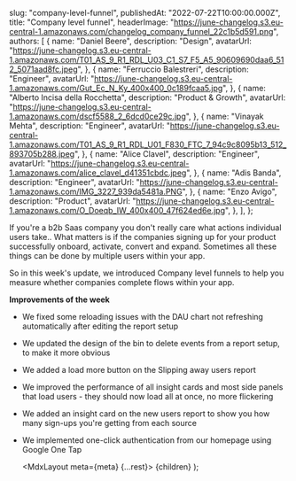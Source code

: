 
  slug: "company-level-funnel",
  publishedAt: "2022-07-22T10:00:00.000Z",
  title: "Company level funnel",
  headerImage:
    "https://june-changelog.s3.eu-central-1.amazonaws.com/changelog_company_funnel_22c1b5d591.png",
  authors: [
    {
      name: "Daniel Beere",
      description: "Design",
      avatarUrl:
        "https://june-changelog.s3.eu-central-1.amazonaws.com/T01_AS_9_R1_RDL_U03_C1_S7_F5_A5_90609690daa6_512_5071aad8fc.jpeg",
    },
    {
      name: "Ferruccio Balestreri",
      description: "Engineer",
      avatarUrl:
        "https://june-changelog.s3.eu-central-1.amazonaws.com/Gut_Ec_N_Ky_400x400_0c189fcaa5.jpg",
    },
    {
      name: "Alberto Incisa della Rocchetta",
      description: "Product & Growth",
      avatarUrl:
        "https://june-changelog.s3.eu-central-1.amazonaws.com/dscf5588_2_6dcd0ce29c.jpg",
    },
    {
      name: "Vinayak Mehta",
      description: "Engineer",
      avatarUrl:
        "https://june-changelog.s3.eu-central-1.amazonaws.com/T01_AS_9_R1_RDL_U01_F830_FTC_7_94c9c8095b13_512_893705b288.jpeg",
    },
    {
      name: "Alice Clavel",
      description: "Engineer",
      avatarUrl:
        "https://june-changelog.s3.eu-central-1.amazonaws.com/alice_clavel_d41351cbdc.jpeg",
    },
    {
      name: "Adis Banda",
      description: "Engineer",
      avatarUrl:
        "https://june-changelog.s3.eu-central-1.amazonaws.com/IMG_3227_939da5481a.PNG",
    },
    {
      name: "Enzo Avigo",
      description: "Product",
      avatarUrl:
        "https://june-changelog.s3.eu-central-1.amazonaws.com/O_Doeqb_IW_400x400_47f624ed6e.jpg",
    },
  ],
};

If you're a b2b Saas company you don't really care what actions individual users take.. What matters is if the companies signing up for your product successfully onboard, activate, convert and expand. Sometimes all these things can be done by multiple users within your app.

So in this week's update, we introduced Company level funnels to help you measure whether companies complete flows within your app.

**Improvements of the week**

- We fixed some reloading issues with the DAU chart not refreshing automatically after editing the report setup
- We updated the design of the bin to delete events from a report setup, to make it more obvious
- We added a load more button on the Slipping away users report
- We improved the performance of all insight cards and most side panels that load users - they should now load all at once, no more flickering
- We added an insight card on the new users report to show you how many sign-ups you're getting from each source
- We implemented one-click authentication from our homepage using Google One Tap

  <MdxLayout meta={meta} {...rest}>
    {children}
  </MdxLayout>
);
